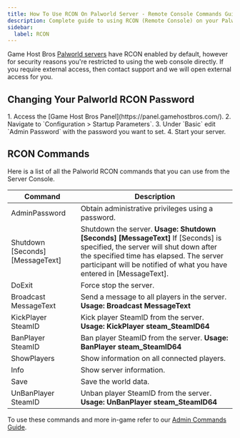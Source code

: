 ```yaml
---
title: How To Use RCON On Palworld Server - Remote Console Commands Guide
description: Complete guide to using RCON (Remote Console) on your Palworld server. Learn all RCON commands for server management, player control, and remote administration of your dedicated server.
sidebar:
  label: RCON
---
```


Game Host Bros [Palworld servers](https://www.gamehostbros.com/palworld-server-hosting/) have RCON enabled by default, however for security reasons you're restricted to using the web console directly. If you require external access, then contact support and we will open external access for you.


## Changing Your Palworld RCON Password

<Steps>
1. Access the [Game Host Bros Panel](https://panel.gamehostbros.com/).
2. Navigate to `Configuration > Startup Parameters`.
3. Under `Basic` edit `Admin Password` with the password you want to set.
4. Start your server. 
</Steps>

## RCON Commands

Here is a list of all the Palworld RCON commands that you can use from the Server Console.

| Command                         | Description                                                                                                           |
|----------------------------------|-----------------------------------------------------------------------------------------------------------------------|
| AdminPassword                   | Obtain administrative privileges using a password.                                                                    |
| Shutdown [Seconds] [MessageText]| Shutdown the server. **Usage: Shutdown [Seconds] [MessageText]** If [Seconds] is specified, the server will shut down after the specified time has elapsed. The server participant will be notified of what you have entered in [MessageText]. |
| DoExit                          | Force stop the server.                                                                                                |
| Broadcast MessageText           | Send a message to all players in the server. **Usage: Broadcast MessageText**                                         |
| KickPlayer SteamID              | Kick player SteamID from the server. **Usage: KickPlayer steam_SteamID64**                                            |
| BanPlayer SteamID               | Ban player SteamID from the server. **Usage: BanPlayer steam_SteamID64**                                              |
| ShowPlayers                     | Show information on all connected players.                                                                            |
| Info                            | Show server information.                                                                                              |
| Save                            | Save the world data.                                                                                                  |
| UnBanPlayer SteamID             | Unban player SteamID from the server. **Usage: UnBanPlayer steam_SteamID64**                                          |

To use these commands and more in-game refer to our [Admin Commands Guide](/games/palworld/rcon/#rcon-commands).